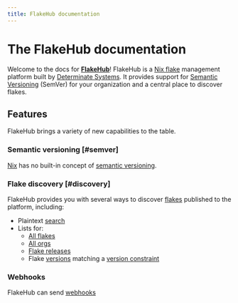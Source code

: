 ```yaml
---
title: FlakeHub documentation
---
```


# The FlakeHub documentation

Welcome to the docs for [**FlakeHub**][flakehub]!
FlakeHub is a [Nix flake][flakes] management platform built by [Determinate Systems][detsys].
It provides support for [Semantic Versioning](#semver) (SemVer) for your organization and a central place to discover flakes.

## Features

FlakeHub brings a variety of new capabilities to the table.

### Semantic versioning [#semver]

[Nix] has no built-in concept of [semantic versioning][semver].

### Flake discovery [#discovery]

FlakeHub provides you with several ways to discover [flakes] published to the platform, including:

* Plaintext [search]
* Lists for:
  * [All flakes][list-flakes]
  * [All orgs][list-orgs]
  * [Flake releases][releases]
  * Flake [versions] matching a [version constraint][semver]

### Webhooks

FlakeHub can send [webhooks]

<FlakeHubButton />

[cli]: /docs/cli
[detsys]: https://determinate.systems
[flakehub]: /
[flakes]: https://zero-to-nix.com/concepts/flakes
[list-flakes]: ./features/discovery#list-flakes
[list-orgs]: ./features/discovery#all-orgs
[nix]: https://zero-to-nix.com/concepts/nix
[releases]: ./features/discovery#releases
[search]: ./features/discovery#search
[semver]: /docs/concepts/semver
[versions]: ./features/discovery#matching-versions
[webhooks]: ./features/webhooks
